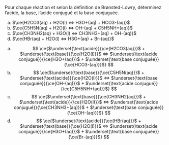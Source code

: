 ::: {.Exercise data-latex=""}

Pour chaque réaction et selon la définition de Brønsted-Lowry, déterminez l’acide, la base, l’acide conjugué et la base conjuguée. 

a. $\ce{H2CO3(aq) + H2O(l) <=> H3O+(aq) + HCO3-(aq)}$
\vspace{\stretch{1}}
b. $\ce{C5H5N(aq) + H2O(l) <=> OH-(aq) + C5H5NH+(aq)}$
\vspace{\stretch{1}}
c. $\ce{CH3NH2(aq) + H2O(l) <=> CH3NH3+(aq) + OH-(aq)}$
\vspace{\stretch{1}}
d. $\ce{HBr(aq) + H2O(l) <=> H3O+(aq) + Br-(aq)}$
\vspace{\stretch{1}}

:::

::: {.Answer data-latex=""}

a. $$ \ce{$\underset{\text{acide}}{\ce{H2CO3(aq)}}$ + $\underset{\text{base}}{\ce{H2O(l)}}$ <=> $\underset{\text{acide conjugué}}{\ce{H3O+(aq)}}$ + $\underset{\text{base conjuguée}}{\ce{HCO3-(aq)}}$} $$
b. $$ \ce{$\underset{\text{base}}{\ce{C5H5N(aq)}}$ + $\underset{\text{acide}}{\ce{H2O(l)}}$ <=> $\underset{\text{base conjuguée}}{\ce{OH-(aq)}}$ + $\underset{\text{acide conjugué}}{\ce{C5H5NH+(aq)}}$} $$
c. $$ \ce{$\underset{\text{base}}{\ce{CH3NH2(aq)}}$ + $\underset{\text{acide}}{\ce{H2O(l)}}$ <=> $\underset{\text{acide conjugué}}{\ce{CH3NH3+(aq)}}$ + $\underset{\text{base conjuguée}}{\ce{OH-(aq)}}$} $$
d. $$ \ce{$\underset{\text{acide}}{\ce{HBr(aq)}}$ + $\underset{\text{base}}{\ce{H2O(l)}}$ <=> $\underset{\text{acide conjugué}}{\ce{H3O+(aq)}}$ + $\underset{\text{base conjuguée}}{\ce{Br-(aq)}}$} $$

:::
